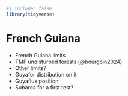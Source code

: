 ```r
#| include: false
library(tidyverse)
```

# French Guiana {.unnumbered}

-   French Guiana limits
-   TMF undisturbed forests (@bourgoin2024)
-   Other limits?
-   Guyafor distribution on it
-   Guyaflux position
-   Subarea for a first test?

